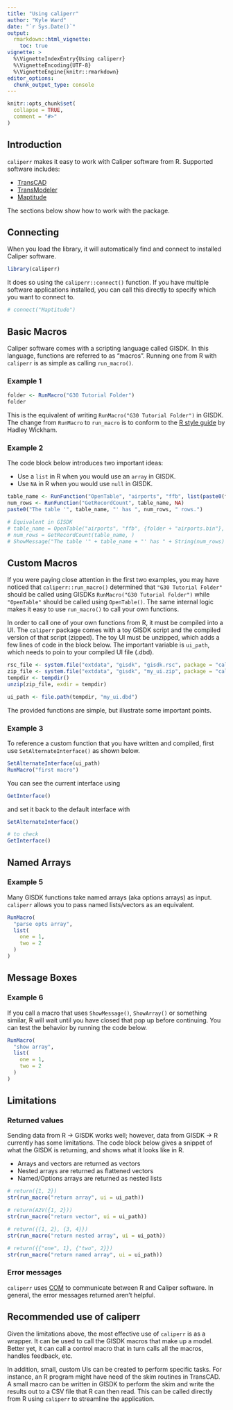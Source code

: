 ```yaml
---
title: "Using caliperr"
author: "Kyle Ward"
date: "`r Sys.Date()`"
output: 
  rmarkdown::html_vignette:
    toc: true
vignette: >
  %\VignetteIndexEntry{Using caliperr}
  %\VignetteEncoding{UTF-8}
  %\VignetteEngine{knitr::rmarkdown}
editor_options: 
  chunk_output_type: console
---
```


```r
knitr::opts_chunk$set(
  collapse = TRUE,
  comment = "#>"
)
```

## Introduction

`caliperr` makes it easy to work with Caliper software from R. Supported
software includes:

  * [TransCAD](https://www.caliper.com/tcovu.htm)
  * [TransModeler](https://www.caliper.com/transmodeler/default.htm)
  * [Maptitude](https://www.caliper.com/maptovu.htm)

The sections below show how to work with the package.

## Connecting

When you load the library, it will automatically find and connect to installed
Caliper software.

```r
library(caliperr)
```

It does so using the `caliperr::connect()` function. If you have multiple
software applications installed, you can call this directly to specify which you
want to connect to.

```r
# connect("Maptitude")
```

## Basic Macros

Caliper software comes with a scripting language called GISDK. In this language,
functions are referred to as "macros". Running one from R with `caliperr` is as
simple as calling `run_macro()`.

### Example 1

```r
folder <- RunMacro("G30 Tutorial Folder")
folder
```

This is the equivalent of writing `RunMacro("G30 Tutorial Folder")` in GISDK.
The change from `RunMacro` to `run_macro` is to conform to the [R style
guide](https://style.tidyverse.org/index.html) by Hadley Wickham.

### Example 2

The code block below introduces two important ideas:

  * Use a `list` in R when you would use an `array` in GISDK.
  * Use `NA` in R when you would use `null` in GISDK.

```r
table_name <- RunFunction("OpenTable", "airports", "ffb", list(paste0(folder, "airports.bin"), NA))
num_rows <- RunFunction("GetRecordCount", table_name, NA)
paste0("The table '", table_name, "' has ", num_rows, " rows.")

# Equivalent in GISDK
# table_name = OpenTable("airports", "ffb", {folder + "airports.bin"}, )
# num_rows = GetRecordCount(table_name, )
# ShowMessage("The table '" + table_name + "' has " + String(num_rows) + " rows.")
```

## Custom Macros

If you were paying close attention in the first two examples, you may have
noticed that `caliperr::run_macro()` determined that `"G30 Tutorial Folder"`
should be called using GISDKs `RunMacro("G30 Tutorial Folder")` while
`"OpenTable"` should be called using `OpenTable()`. The same internal logic
makes it easy to use `run_macro()` to call your own functions.

In order to call one of your own functions from R, it must be compiled into a
UI. The `caliperr` package comes with a toy GISDK script and the compiled
version of that script (zipped). The toy UI must be unzipped, which adds a few
lines of code in the block below. The important variable is `ui_path`, which
needs to poin to your compiled UI file (.dbd).

```r
rsc_file <- system.file("extdata", "gisdk", "gisdk.rsc", package = "caliperr")
zip_file <- system.file("extdata", "gisdk", "my_ui.zip", package = "caliperr")
tempdir <- tempdir()
unzip(zip_file, exdir = tempdir)

ui_path <- file.path(tempdir, "my_ui.dbd")
```

The provided functions are simple, but illustrate some important points.

### Example 3

To reference a custom function that you have written and compiled, first use 
`SetAlternateInterface()` as shown below.

```r
SetAlternateInterface(ui_path)
RunMacro("first macro")
```

You can see the current interface using

```r
GetInterface()
```

and set it back to the default interface with

```r
SetAlternateInterface()

# to check
GetInterface()
```

## Named Arrays

### Example 5

Many GISDK functions take named arrays (aka options arrays) as input. `caliperr` allows you to pass named lists/vectors as an equivalent.

```r
RunMacro(
  "parse opts array",
  list(
    one = 1,
    two = 2
  )
)
```

## Message Boxes

### Example 6

If you call a macro that uses `ShowMessage()`, `ShowArray()` or something
similar, R will wait until you have closed that pop up before continuing. You
can test the behavior by running the code below.

```r
RunMacro(
  "show array",
  list(
    one = 1,
    two = 2
  )
)
```

## Limitations

### Returned values

Sending data from R -> GISDK works well; however, data from GISDK -> R currently
has some limitations. The code block below gives a snippet of what the GISDK is
returning, and shows what it looks like in R.

  * Arrays and vectors are returned as vectors
  * Nested arrays are returned as flattened vectors
  * Named/Options arrays are returned as nested lists

```r
# return({1, 2})
str(run_macro("return array", ui = ui_path))

# return(A2V({1, 2}))
str(run_macro("return vector", ui = ui_path))

# return({{1, 2}, {3, 4}})
str(run_macro("return nested array", ui = ui_path))

# return({{"one", 1}, {"two", 2}})
str(run_macro("return named array", ui = ui_path))
```

### Error messages

`caliperr` uses [COM](https://en.wikipedia.org/wiki/Component_Object_Model) to
communicate between R and Caliper software. In general, the error messages
returned aren't helpful.

## Recommended use of caliperr

Given the limitations above, the most effective use of `caliperr` is as a
wrapper. It can be used to call the GISDK macros that make up a model. Better
yet, it can call a control macro that in turn calls all the macros, handles
feedback, etc.

In addition, small, custom UIs can be created to perform specific tasks. For
instance, an R program might have need of the skim routines in TransCAD. A small
macro can be written in GISDK to perform the skim and write the results out to a
CSV file that R can then read. This can be called directly from R using
`caliperr` to streamline the application.
